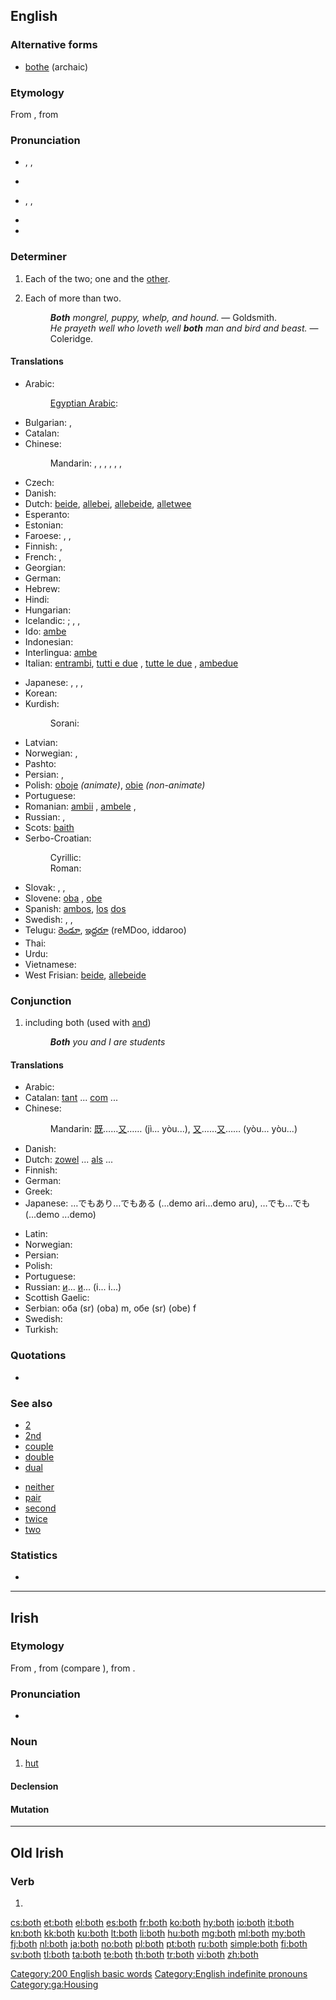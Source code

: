 ==English==
{{rft}}

===Alternative forms===
* [[bothe]] (archaic)

===Etymology===
From {{etyl|enm}} {{term|boþe|lang=enm}}, from {{etyl|non}} {{term|báðir|lang=non}}

===Pronunciation===
* {{a|UK}} {{enPR|bōth}}, {{IPA|/bəʊθ/}}, {{X-SAMPA|/b@UT/}}
* {{rhymes|əʊθ}}
* {{a|US}} {{enPR|bōth}}, {{IPA|/boʊθ/}}, {{X-SAMPA|/boUT/}}
* {{audio|en-us-both.ogg|Audio (US)}}
* {{rhymes|oʊθ}}

===Determiner===
{{en-det}}

# Each of the two; one and the [[other]].
#: {{usex|"Did you want this one or that one?" "Give me '''both'''."}}
#: {{usex|'''Both''' children are such dolls.}}
# {{obsolete}} Each of more than two.
#: '''''Both''' mongrel, puppy, whelp, and hound.'' &mdash; Goldsmith.
#: ''He prayeth well who loveth well '''both''' man and bird and beast.'' &mdash; Coleridge.

====Translations====
{{trans-top|each of two; one and the other}}
* Arabic: {{t-|ar|كل|tr=kull}}
*: [[Egyptian Arabic]]: {{tø|arz|الاتنين|tr=letneen|sc=Arab}}
* Bulgarian: {{t|bg|и двамата|m}},  {{t|bg|и двете|f}}
* Catalan: {{t|ca|ambdós}}
* Chinese:
*: Mandarin: {{t-|cmn|都|alt=...都|tr=...dōu|sc=Hani}}, {{t-|cmn|雙方|sc=Hani}}, {{t-|cmn|双方|tr=shuāngfāng|sc=Hani}}, {{t-|cmn|倆|sc=Hani}}, {{t-|cmn|俩|tr=liǎ|sc=Hani}}, {{t-|cmn|兩|sc=Hani}}, {{t-|cmn|两|tr=liǎng|sc=Hani}}
* Czech: {{t+|cs|oba}}
* Danish: {{t|da|begge}}
* Dutch: [[beide]], [[allebei]], [[allebeide]], [[alletwee]]
* Esperanto: {{t-|eo|ambaŭ|xs=Esperanto}}
* Estonian: {{t|et|mõlemad|p}}
* Faroese: {{t|fo|báðir|m|p}}, {{t|fo|báðar|f|p}}, {{t|fo|bæði|n|p}}
* Finnish: {{t-|fi|molempi|p|alt=molemmat}}, {{t+|fi|kumpikin|s}}
* French: {{t+|fr|les deux|p}}, {{t+|fr|tous les deux|p}}
* Georgian: {{t|ka|ორივე|sc=Geor}}
* German: {{t+|de|beide}}
* Hebrew: {{t-|he|שני|m|p}}
* Hindi: {{t|hi|दोनों|tr=donõ|xs=Hindi}}
* Hungarian: {{t|hu|mindkét}}
* Icelandic: {{t|is|bæði}}; {{t|is|báðir|m|p}}, {{t|is|báðar|f|p}}, {{t|is|bæði|n|p}}
* Ido: [[ambe]]
* Indonesian: {{t-|id|dua|alt=keduanya|xs=Indonesian}}
* Interlingua: [[ambe]]
* Italian: [[entrambi]], [[tutti e due]] {{m}}, [[tutte le due]] {{f}}, [[ambedue]]
{{trans-mid}}
* Japanese: {{t|ja|両方|tr=ryōhō}},  {{t+|ja|両|alt=両-|tr=ryō}}, {{qualifier|of two people only}} {{t|ja|どちらも|tr=dochira mo}},  {{t+|ja|双方|tr=sōhō}}
* Korean: {{t|ko|둘 다|tr=dul da|sc=Hang}}
* Kurdish:
*: Sorani: {{ku-Arab|[[هه‌ردو]]}}
* Latvian: {{t|lv|abi}}
* Norwegian: {{t+|no|begge}},  {{t|no|båe}}
* Pashto: {{t|ps|دواړه|tr=dwâṛa}}
* Persian: {{t|fa|هر دو|tr=har do|sc=fa-Arab}}, {{t|fa|هردو|tr=hardo|sc=fa-Arab}}
* Polish: [[oboje]] {{m}} ''(animate)'', [[obie]] {{m|f|n}} ''(non-animate)''
* Portuguese: {{t+|pt|ambos}}
* Romanian: [[ambii]] {{m}}, [[ambele]] {{f}}, {{t|ro|amândoi}}
* Russian: {{t+|ru|оба|m|n|tr=óba}}, {{t-|ru|обе|f|tr=óbe}}
* Scots: [[baith]]
* Serbo-Croatian:
*: Cyrillic: {{t|sh|оба|m|alt=о̏ба|sc=Cyrl}}
*: Roman: {{t|sh|oba|m|alt=ȍba}}
* Slovak: {{qualifier|animate}} {{t|sk|obidvaja|m|p}}, {{qualifier|inanimate}} {{t|sk|obidva|m|p}}, {{t|sk|obidve|f|n|p}}
* Slovene: [[oba]] {{m}}, [[obe]] {{f}}
* Spanish: [[ambos]], [[el|los]] [[dos]]
* Swedish: {{t|sv|båda}}, {{t|sv|bägge}}, {{t|sv|ömse}}
* Telugu: [[రెండూ]], [[ఇద్దరూ]] (reMDoo, iddaroo)
* Thai: {{t|th|ทั้งสอง|tr=táng sŏng}}
* Urdu: {{t|ur|دونوں|tr=donõ|xs=Urdu}}
* Vietnamese: {{t|vi|cả hai|xs=Vietnamese}}
* West Frisian: [[beide]], [[allebeide]]
{{trans-bottom}}

===Conjunction===
{{en-con}}

# including both (used with [[and]])
#: '''''Both''' you and I are students''

====Translations====
{{trans-top|both...and...}}
* Arabic: {{t|ar|كلا... و...|tr=kilaa... wa...}}
* Catalan: [[tant]] ... [[com]] ...
* Chinese:
*: Mandarin: [[既]]……[[又]]…… (jì... yòu...), [[又]]……[[又]]…… (yòu... yòu...)
* Danish: {{t|da|både|alt=både...og...}}
* Dutch: [[zowel]] ... [[als]] ...
* Finnish: {{t-|fi|sekä ... että}}
* German: {{t|de|sowohl ... als auch}}
* Greek: {{t|el|και... και...|tr=ke... ke|sc=Grek}}
* Japanese: …でもあり…でもある (...demo ari...demo aru), …でも…でも (...demo ...demo)
{{trans-mid}}
* Latin: {{t|la|et...et...}}
* Norwegian: {{t|no|både ... og ...}}
* Persian: {{t|fa|هم...هم|xs=Persian}}
* Polish: {{t|pl|zarówno ..., jak i ...}}
* Portuguese: {{t|pt|ambos...e...}}
* Russian: [[и]]... [[и]]... (i... i...)
* Scottish Gaelic: {{t|gd|dà chuid|alt=an dà chuid... agus...}}
* Serbian: оба (sr) (oba) m, обе (sr) (obe) f
* Swedish: {{t|sv|både}}
* Turkish: {{t|tr|hem... hem...}}
{{trans-bottom}}

===Quotations===
* {{seeCites}}

===See also===
{{rel-top|various semantically related terms}}
* [[2]]
* [[2nd]]
* [[couple]]
* [[double]]
* [[dual]]
{{rel-mid}}
* [[neither]]
* [[pair]]
* [[second]]
* [[twice]]
* [[two]]
{{rel-bottom}}

===Statistics===
* {{rank|thing|set|told|197|both|having|look|heard}}

[[Category:200 English basic words]]
[[Category:English indefinite pronouns]]

----

==Irish==

===Etymology===
From {{etyl|sga|ga}} {{term|both|lang=sga}}, from {{proto|Celtic|butā|lang=ga}} (compare {{etyl|wlm|-}} {{term|bot||dwelling|lang=wlm}}), from {{proto|Indo-European|bʰuH-|to be|lang=ga}}.

===Pronunciation===
* {{IPA|lang=ga|[bˠɔh]|[bˠɔ]}}

===Noun===
{{head|ga|noun|gender=f}}

# [[hut]]

====Declension====
{{ga-noun-f3|b|oth|otha|othanna}}

====Mutation====
{{ga mut cons|b|oth}}

[[Category:ga:Housing]]

----

==Old Irish==

===Verb===
{{head|sga|verb form|head=·both}}

# {{conjugation of|attá|at·tá|pret|pass|conjunct|lang=sga}}

[[cs:both]]
[[et:both]]
[[el:both]]
[[es:both]]
[[fr:both]]
[[ko:both]]
[[hy:both]]
[[io:both]]
[[it:both]]
[[kn:both]]
[[kk:both]]
[[ku:both]]
[[lt:both]]
[[li:both]]
[[hu:both]]
[[mg:both]]
[[ml:both]]
[[my:both]]
[[fj:both]]
[[nl:both]]
[[ja:both]]
[[no:both]]
[[pl:both]]
[[pt:both]]
[[ru:both]]
[[simple:both]]
[[fi:both]]
[[sv:both]]
[[tl:both]]
[[ta:both]]
[[te:both]]
[[th:both]]
[[tr:both]]
[[vi:both]]
[[zh:both]]